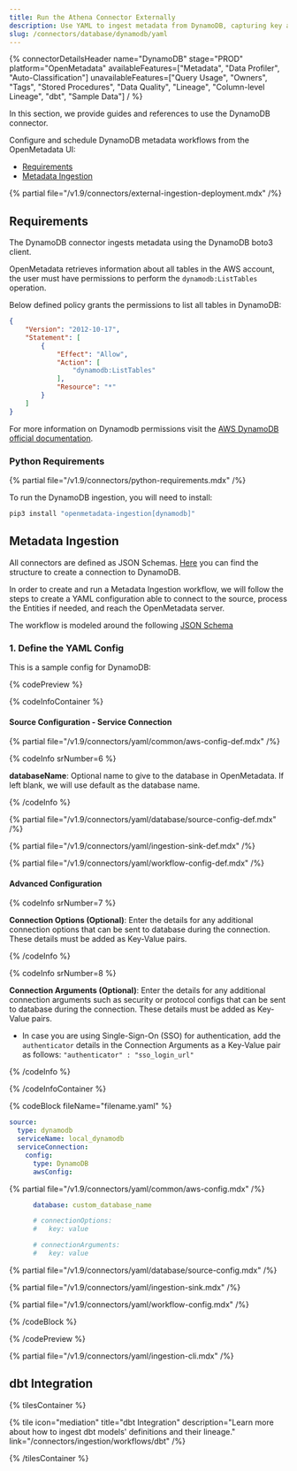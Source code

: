 ```yaml
---
title: Run the Athena Connector Externally
description: Use YAML to ingest metadata from DynamoDB, capturing key attributes and schema-less data insights for better governance.
slug: /connectors/database/dynamodb/yaml
---
```


{% connectorDetailsHeader
name="DynamoDB"
stage="PROD"
platform="OpenMetadata"
availableFeatures=["Metadata", "Data Profiler", "Auto-Classification"]
unavailableFeatures=["Query Usage", "Owners", "Tags", "Stored Procedures", "Data Quality", "Lineage", "Column-level Lineage", "dbt", "Sample Data"]
/ %}

In this section, we provide guides and references to use the DynamoDB connector.

Configure and schedule DynamoDB metadata workflows from the OpenMetadata UI:

- [Requirements](#requirements)
- [Metadata Ingestion](#metadata-ingestion)

{% partial file="/v1.9/connectors/external-ingestion-deployment.mdx" /%}

## Requirements

The DynamoDB connector ingests metadata using the DynamoDB boto3 client.

OpenMetadata retrieves information about all tables in the AWS account, the user must have permissions to perform the `dynamodb:ListTables` operation.

Below defined policy grants the permissions to list all tables in DynamoDB:

```json
{
    "Version": "2012-10-17",
    "Statement": [
        {
            "Effect": "Allow",
            "Action": [
                "dynamodb:ListTables"
            ],
            "Resource": "*"
        }
    ]
}
```

For more information on Dynamodb permissions visit the [AWS DynamoDB official documentation](https://docs.aws.amazon.com/amazondynamodb/latest/developerguide/api-permissions-reference.html).

### Python Requirements

{% partial file="/v1.9/connectors/python-requirements.mdx" /%}

To run the DynamoDB ingestion, you will need to install:

```bash
pip3 install "openmetadata-ingestion[dynamodb]"
```

## Metadata Ingestion

All connectors are defined as JSON Schemas.
[Here](https://github.com/open-metadata/OpenMetadata/blob/main/openmetadata-spec/src/main/resources/json/schema/entity/services/connections/database/dynamoDBConnection.json)
you can find the structure to create a connection to DynamoDB.

In order to create and run a Metadata Ingestion workflow, we will follow
the steps to create a YAML configuration able to connect to the source,
process the Entities if needed, and reach the OpenMetadata server.

The workflow is modeled around the following
[JSON Schema](https://github.com/open-metadata/OpenMetadata/blob/main/openmetadata-spec/src/main/resources/json/schema/metadataIngestion/workflow.json)

### 1. Define the YAML Config

This is a sample config for DynamoDB:

{% codePreview %}

{% codeInfoContainer %}

#### Source Configuration - Service Connection

{% partial file="/v1.9/connectors/yaml/common/aws-config-def.mdx" /%}

{% codeInfo srNumber=6 %}

**databaseName**: Optional name to give to the database in OpenMetadata. If left blank, we will use default as the database name.

{% /codeInfo %}

{% partial file="/v1.9/connectors/yaml/database/source-config-def.mdx" /%}

{% partial file="/v1.9/connectors/yaml/ingestion-sink-def.mdx" /%}

{% partial file="/v1.9/connectors/yaml/workflow-config-def.mdx" /%}

#### Advanced Configuration

{% codeInfo srNumber=7 %}

**Connection Options (Optional)**: Enter the details for any additional connection options that can be sent to database during the connection. These details must be added as Key-Value pairs.

{% /codeInfo %}

{% codeInfo srNumber=8 %}

**Connection Arguments (Optional)**: Enter the details for any additional connection arguments such as security or protocol configs that can be sent to database during the connection. These details must be added as Key-Value pairs.

- In case you are using Single-Sign-On (SSO) for authentication, add the `authenticator` details in the Connection Arguments as a Key-Value pair as follows: `"authenticator" : "sso_login_url"`

{% /codeInfo %}

{% /codeInfoContainer %}

{% codeBlock fileName="filename.yaml" %}

```yaml {% isCodeBlock=true %}
source:
  type: dynamodb
  serviceName: local_dynamodb
  serviceConnection:
    config:
      type: DynamoDB
      awsConfig:
```

{% partial file="/v1.9/connectors/yaml/common/aws-config.mdx" /%}

```yaml {% srNumber=6 %}
      database: custom_database_name
```
```yaml {% srNumber=7 %}
      # connectionOptions:
      #   key: value
```
```yaml {% srNumber=8 %}
      # connectionArguments:
      #   key: value
```


{% partial file="/v1.9/connectors/yaml/database/source-config.mdx" /%}

{% partial file="/v1.9/connectors/yaml/ingestion-sink.mdx" /%}

{% partial file="/v1.9/connectors/yaml/workflow-config.mdx" /%}

{% /codeBlock %}

{% /codePreview %}

{% partial file="/v1.9/connectors/yaml/ingestion-cli.mdx" /%}


## dbt Integration

{% tilesContainer %}

{% tile
  icon="mediation"
  title="dbt Integration"
  description="Learn more about how to ingest dbt models' definitions and their lineage."
  link="/connectors/ingestion/workflows/dbt" /%}

{% /tilesContainer %}
